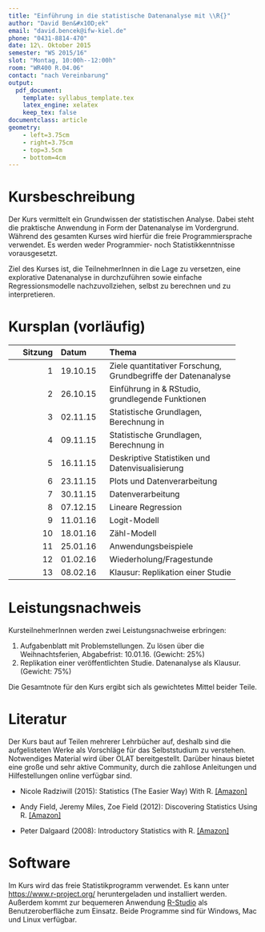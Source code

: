 ---
title: "Einführung in die statistische Datenanalyse mit \\R{}"
author: "David Ben&#x10D;ek"
email: "david.bencek@ifw-kiel.de"
phone: "0431-8814-470"
date: 12\. Oktober 2015
semester: "WS 2015/16"
slot: "Montag, 10:00h--12:00h"
room: "WR400 R.04.06"
contact: "nach Vereinbarung"
output: 
  pdf_document:
    template: syllabus_template.tex
    latex_engine: xelatex
    keep_tex: false
documentclass: article
geometry: 
    - left=3.75cm
    - right=3.75cm
    - top=3.5cm
    - bottom=4cm
---


# Kursbeschreibung
Der Kurs vermittelt ein Grundwissen der statistischen Analyse.
Dabei steht die praktische Anwendung in Form der Datenanalyse im Vordergrund.
Während des gesamten Kurses wird hierfür die freie Programmiersprache \R{} verwendet.
Es werden weder Programmier- noch Statistikkenntnisse vorausgesetzt. 

Ziel des Kurses ist, die TeilnehmerInnen in die Lage zu versetzen, eine explorative Datenanalyse in \R{} durchzuführen sowie einfache Regressionsmodelle nachzuvollziehen, selbst zu berechnen und zu interpretieren.


# Kursplan (vorläufig)

------------------------------------------------------------------------------
  Sitzung     Datum         Thema
---------     --------      ------------------------------------
        1     19.10.15      Ziele quantitativer Forschung, Grundbegriffe der Datenanalyse
            
        2     26.10.15      Einführung in \R{} & RStudio, grundlegende Funktionen
          
        3     02.11.15      Statistische Grundlagen, Berechnung in \R{}
            
        4     09.11.15      Statistische Grundlagen, Berechnung in \R{}
            
        5     16.11.15      Deskriptive Statistiken und Datenvisualisierung
            
        6     23.11.15      Plots und Datenverarbeitung
            
        7     30.11.15      Datenverarbeitung
            
        8     07.12.15      Lineare Regression
            
        9     11.01.16      Logit-Modell
            
       10     18.01.16      Zähl-Modell
           
       11     25.01.16      Anwendungsbeispiele
           
       12     01.02.16      Wiederholung/Fragestunde
           
       13     08.02.16      Klausur: Replikation einer Studie
-------------------------------------------------------------------------------


# Leistungsnachweis
KursteilnehmerInnen werden zwei Leistungsnachweise erbringen:

  1. Aufgabenblatt mit Problemstellungen. Zu lösen über die Weihnachtsferien, Abgabefrist: 10.01.16. (Gewicht: 25%)
  2. Replikation einer veröffentlichten Studie. Datenanalyse als Klausur. (Gewicht: 75%)

Die Gesamtnote für den Kurs ergibt sich als gewichtetes Mittel beider Teile. 


# Literatur

Der Kurs baut auf Teilen mehrerer Lehrbücher auf, deshalb sind die aufgelisteten Werke als Vorschläge für das Selbststudium zu verstehen.
Notwendiges Material wird über OLAT bereitgestellt.
Darüber hinaus bietet \R{} eine große und sehr aktive Community, durch die zahllose Anleitungen und Hilfestellungen online verfügbar sind.

  - Nicole Radziwill (2015): Statistics (The Easier Way) With R. [[Amazon]](http://www.amazon.de/Statistics-Easier-Way-informal-statistics/dp/0692339426/)

  - Andy Field, Jeremy Miles, Zoe Field (2012): Discovering Statistics Using R. [[Amazon]](http://www.amazon.de/gp/product/1446200469/)

  - Peter Dalgaard (2008): Introductory Statistics with R. [[Amazon]](http://www.amazon.de/Introductory-Statistics-R-Computing/dp/0387790535/)


# Software
Im Kurs wird das freie Statistikprogramm \R{} verwendet.
Es kann unter [https://www.r-project.org/](https://www.r-project.org/) heruntergeladen und installiert werden.
Außerdem kommt zur bequemeren Anwendung [R-Studio](https://www.rstudio.com/products/rstudio/download/) als Benutzeroberfläche zum Einsatz.
Beide Programme sind für Windows, Mac und Linux verfügbar.
